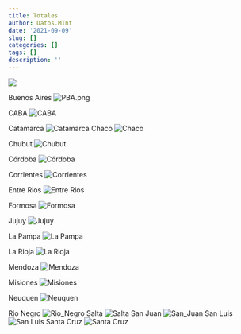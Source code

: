 ```yaml
---
title: Totales
author: Datos.MInt
date: '2021-09-09'
slug: []
categories: []
tags: []
description: ''
---
```


![](/./totales_files/CABA.png)

Buenos Aires
![PBA.png](/PBA.png)

CABA
![CABA](/CABA.png)

Catamarca
![Catamarca](/Catamarca.png)
Chaco
![Chaco](/Chaco.png)


Chubut
![Chubut](/Chubut.png)

Córdoba
![Córdoba](/Cordoba.png)

Corrientes
![Corrientes](/Corrientes.png)

Entre Rios
![Entre Rios](/Entre_Rios.png)

Formosa
![Formosa](/Formosa.png)

Jujuy
![Jujuy](/Jujuy.png)

La Pampa
![La Pampa](/La_Pampa.png)

La Rioja
![La Rioja](/La_Rioja.png)

Mendoza
![Mendoza](/Mendoza.png)

Misiones
![Misiones](/Misiones.png)

Neuquen
![Neuquen](/Neuquen.png)

Rio Negro
![Rio_Negro](/Rio_Negro.png)
Salta
![Salta](/Salta.png)
San Juan
![San_Juan](/San_Juan.png)
San Luis
![San Luis](/San_Luis.png)
Santa Cruz
![Santa Cruz](/Santa_Cruz.png)

